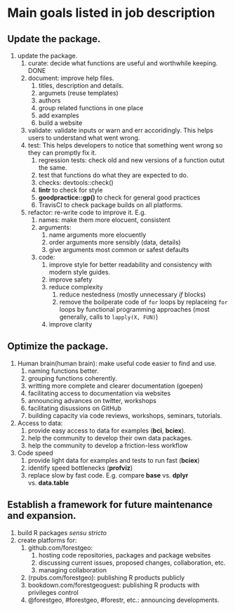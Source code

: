 # Main goals listed in job description

## Update the package.

1. update the package.
    1. curate: decide what functions are useful and worthwhile keeping. DONE
    1. document: improve help files.
        1. titles, description and details.
        1. argumets (reuse templates)
        1. authors
        1. group related functions in one place
        1. add examples
        1. build a website
    1. validate: validate inputs or warn and err accoridingly. This helps users
       to understand what went wrong.
    1. test: This helps developers to notice that something  went wrong so they 
       can promptly fix it.
        1. regression tests: check old and new versions of a function outut the
           same.
        1. test that functions do what they are expected to do.
        1. checks: devtools::check()
        1. __lintr__ to check for style
        1. __goodpractice::gp()__ to check for general good practices
        1. TravisCI to check package builds on all platforms.
    1. refactor: re-write code to improve it. E.g.
        1. names: make them more elocuent, consistent
        1. arguments: 
            1. name arguments more elocuently
            1. order arguments more sensibly (data, details)
            1. give arguments most common or safest defaults
        1. code: 
            1. improve style for better readability and consistency with modern
               style guides.
            1. improve safety
            1. reduce complexity
                1. reduce nestedness (mostly unnecessary _if_ blocks)
                1. remove the boilperate code of `for` loops by replaceing `for`
                   loops by functional programming approaches (most generally,
                   calls  to `lapply(X, FUN)`)
            1. improve clarity



## Optimize the package.

1. Human brain(human brain): make useful code easier to find and use.
    1. naming functions better.
    1. grouping functions coherently.
    1. writting more complete and clearer documentation (goepen)
    1. facilitating access to documentation via websites
    1. announcing advances on twitter, workshops
    1. facilitating disussions on GitHub
    1. building capacity via code reviews, workshops, seminars, tutorials.
1. Access to data:
    1. provide easy access to data for examples (__bci__, __bciex__).
    1. help the community to develop their own data packages.
    1. help the community to develop a friction-less workflow
1. Code speed
    1. provide light data for examples and tests to run fast (__bciex__) 
    1. identify speed bottlenecks (__profviz__)
    1. replace slow by fast code. E.g. compare __base__ vs. __dplyr__ vs. __data.table__



## Establish a framework for future maintenance and expansion.

1. build R packages _sensu stricto_
1. create platforms for:
    1. github.com/forestgeo:
        1. hosting code repositories, packages and package websites
        1. discussing current issues, proposed changes, collaboration, etc.
        1. managing collaboration
    1. (rpubs.com/forestgeo): publishing R products publicly
    1. bookdown.com/forestgeoguest: publishing R products 
       with privileges control
    1. @forestgeo, #forestgeo, #forestr, etc.: announcing developments.

